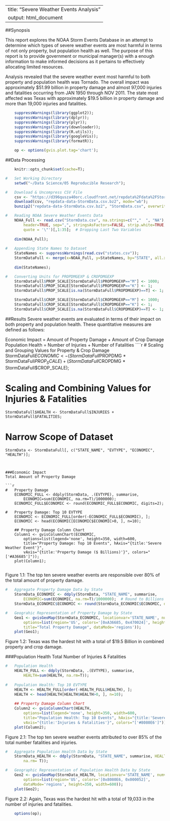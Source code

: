 <!--
    %\VignetteEngine{knitr::knitr}
    %\VignetteIndexEntry{Markdown example with knitr and googleVis}
-->

---
title: "Severe Weather Events Analysis"
output: html_document
---
  
##Synopsis
  
This report explores the NOAA Storm Events Database in an attempt to determine which types of severe weather events are most harmful in terms of not only property, but population health as well.  The purpose of this report is to provide government or municipal manager(s) with a enough information to make informed decisions as it pertains to effectively allocating limited resources.
  
Analysis revealed that the severe weather event most harmful to both property and population health was Tornado.  The overall impact was approximately $51.99 billion in property damage and almost 97,000 injuries and fatalities occurring from JAN 1950 through NOV 2011.  The state most affected was Texas with approximately $19.5 billion in property damage and more than 19,000 injuries and fatalities.  
  
   
```r
    suppressWarnings(library(ggplot2));
    suppressWarnings(library(dplyr));
    suppressWarnings(library(plyr));
    suppressWarnings(library(downloader));
    suppressWarnings(library(R.utils));
    suppressWarnings(library(googleVis));
    suppressWarnings(library(formatR));
```

```r
    op <- options(gvis.plot.tag='chart');
```
   
   
##Data Processing
```r
    knitr::opts_chunk$set(cache=T);

#   Set Working Directory
    setwd("~/Data Science/05 Reproducible Research");

#   Download & Uncompress CSV File
    csv <- "https://d396qusza40orc.cloudfront.net/repdata%2Fdata%2FStormData.csv.bz2";
    download(csv, "repdata-data-StormData.csv.bz2", mode="wb");
    bunzip2("repdata-data-StormData.csv.bz2", "StormData.csv", overwrite=T);
```

```r

#   Reading NOAA Severe Weather Events Data
    NOAA_Full <- read.csv("StormData.csv", na.strings=c("","  ", "NA"),
        header=TRUE, sep=",", stringsAsFactors=FALSE, strip.white=TRUE, comment.char="",
        quote = '\"')[,1:35];  # Dropping Last Two Variables
    
    dim(NOAA_Full);
        
#   Appending State Names to Dataset
    StateNames <- suppressWarnings(read.csv("states.csv"));
    StormDataFull <- merge(x=NOAA_Full, y=StateNames, by="STATE", all.x=T);
    
    dim(StateNames);

#   Converting Units for PROPDMGEXP & CROPDMGEXP
    StormDataFull$PROP_SCALE[StormDataFull$PROPDMGEXP=="M"] <- 1000;
    StormDataFull$PROP_SCALE[StormDataFull$PROPDMGEXP=="K"] <- 1;
    StormDataFull$PROP_SCALE[is.na(StormDataFull$PROPDMGEXP)==T] <- 1;

    StormDataFull$CROP_SCALE[StormDataFull$CROPDMGEXP=="M"] <- 1000;
    StormDataFull$CROP_SCALE[StormDataFull$CROPDMGEXP=="K"] <- 1;
    StormDataFull$CROP_SCALE[is.na(StormDataFull$CROPDMGEXP)==T] <- 1;
```
   
   
##Results
Severe weather events are evaluated in terms of their impact on both property and population health.  These quantitative measures are defined as follows:
  
Economic Impact = Amount of Property Damage + Amount of Crop Damage  
Population Health = Number of Injuries + Number of Fatalities
````r
#   Scaling and Grouping Values for Property & Crop Damage 
    StormDataFull$ECONOMIC <- (StormDataFull$PROPDMG * StormDataFull$PROP_SCALE) + 
        (StormDataFull$CROPDMG * StormDataFull$CROP_SCALE);

#   Scaling and Combining Values for Injuries & Fatalities
    StormDataFull$HEALTH <- StormDataFull$INJURIES + StormDataFull$FATALITIES;

#   Narrow Scope of Dataset
    StormData <- StormDataFull[, c("STATE_NAME", "EVTYPE", "ECONOMIC", "HEALTH")];
```
   
   
###Economic Impact
Total Amount of Property Damage
  
```r
#   Property Damage
    ECONOMIC_FULL <- ddply(StormData, .(EVTYPE), summarise, 
        ECONOMIC=sum(ECONOMIC, na.rm=T)/1000000);
    ECONOMIC_FULL$ECONOMIC <- round(ECONOMIC_FULL$ECONOMIC, digits=2);
    
#   Property Damage: Top 10 EVTYPE
    ECONOMIC <- ECONOMIC_FULL[order(-ECONOMIC_FULL$ECONOMIC), ];
    ECONOMIC <- head(ECONOMIC[ECONOMIC$ECONOMIC>0, ], n=10);
    
    ## Property Damage Column Chart
    Column1 <- gvisColumnChart(ECONOMIC,
        options=list(legend='none', height=350, width=600, 
        title="Property Damage: Top 10 Events", hAxis="{title:'Severe Weather Event'}", 
        vAxis="{title:'Property Damage ($ Billions)'}", colors="['#A36685']"));
    plot(Column1);
    
```
  
    
Figure 1.1: The top ten severe weather events are responsible over 80% of the total amount of property damage.
  
  
```r
#   Aggregate Property Damage Data by State
    StormData_ECONOMIC <- ddply(StormData, "STATE_NAME", summarise, 
        ECONOMIC=sum(ECONOMIC, na.rm=T)/1000000);  # Round to Billions
    StormData_ECONOMIC$ECONOMIC <- round(StormData_ECONOMIC$ECONOMIC, digits=2);

#   Geograhic Representation of Property Damage by State
    Geo1 <- gvisGeoMap(StormData_ECONOMIC, locationvar='STATE_NAME', numvar='ECONOMIC', 
        options=list(region='US', colors='[0xA36685, 0x470024]', height=350, width=600,
        title="Total Property Damage", dataMode='regions'));
    plot(Geo1);
```
  
    
Figure 1.2: Texas was the hardest hit with a total of $19.5 Billion in combined property and crop damage.
   
   
###Population Health
Total Number of Injuries & Fatalities
  
```r
#   Population Health
    HEALTH_FULL <- ddply(StormData, .(EVTYPE), summarise, 
        HEALTH=sum(HEALTH, na.rm=T));
    
#   Population Health: Top 10 EVTYPE
    HEALTH <- HEALTH_FULL[order(-HEALTH_FULL$HEALTH), ];
    HEALTH <- head(HEALTH[HEALTH$HEALTH>0, ], n=10);
    
    ## Property Damage Column Chart
    Column2 <- gvisColumnChart(HEALTH,
        options=list(legend='none', height=350, width=600, 
        title="Population Health: Top 10 Events", hAxis="{title:'Severe Weather Event'}", 
        vAxis="{title:'Injuries & Fatalities'}", colors="['#8080E6']"));
    plot(Column2);
```
  
    
Figure 2.1: The top ten severe weather events attributed to over 85% of the total number fatalities and injuries.
  
  
```r
#   Aggregate Population Health Data by State
    StormData_HEALTH <- ddply(StormData, "STATE_NAME", summarise, HEALTH=sum(HEALTH, 
        na.rm= T));

#   Geographic Representation of Population Health Data by State
    Geo2 <- gvisGeoMap(StormData_HEALTH, locationvar='STATE_NAME', numvar='HEALTH', 
        options=list(region='US', colors='[0x8080E6, 0x000052]', 
        dataMode='regions', height=350, width=600));
    plot(Geo2);
```
  
    
Figure 2.2: Again, Texas was the hardest hit with a total of 19,033 in the number of injuries and fatalities.
  
  
```r
    options(op);
```
